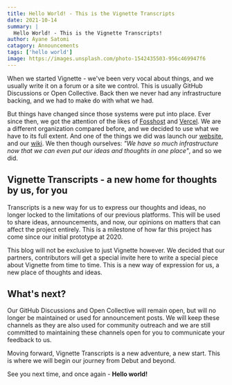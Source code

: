 ```yaml
---
title: Hello World! - This is the Vignette Transcripts
date: 2021-10-14
summary: |
  Hello World! - This is the Vignette Transcripts!
author: Ayane Satomi
catagory: Announcements
tags: ['hello world']
image: https://images.unsplash.com/photo-1542435503-956c469947f6
---
```


When we started Vignette - we've been very vocal about things, and we usually write it on a forum or a site we control.
This is usually GitHub Discussions or Open Collective. Back then we never had any infrastructure backing, and we had to make do with what we had.

But things have changed since those systems were put into place.
Ever since then, we got the attention of the likes of [Fosshost](https://fosshost.org) and [Vercel](https://vercel.com).
We are a different organization compared before, and we decided to use what we have to its full extent. 
And one of the things we did was launch our [website](https://vignetteapp.org), and our [wiki](https://wiki.vignetteapp.org). 
We then though ourselves: *"We have so much infrastructure now that we can even put our ideas and thoughts in one place"*, and so we did.

## Vignette Transcripts - a new home for thoughts by us, for you
Transcripts is a new way for us to express our thoughts and ideas, no longer locked to the limitations of our previous platforms.
This will be used to share ideas, announcements, and now, our opinions on matters that can affect the project entirely.
This is a milestone of how far this project has come since our initial prototype at 2020.

This blog will not be exclusive to just Vignette however. 
We decided that our partners, contributors will get a special invite here to write a special piece about Vignette from time to time. This is a new way of expression for us, a new place of thoughts and ideas.

## What's next?
Our GitHub Discussions and Open Collective will remain open, but will no longer be maintained or used for announcement posts. We will keep these channels as they are also used for community outreach and we are still committed to maintaining these channels open for you to communicate your feedback to us.

Moving forward, Vignette Transcripts is a new adventure, a new start. This is where we will begin our journey from Debut and beyond.

See you next time, and once again - **Hello world!**